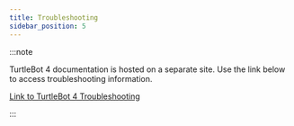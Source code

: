 ```yaml
---
title: Troubleshooting
sidebar_position: 5
---
```


:::note

TurtleBot 4 documentation is hosted on a separate site. Use the link below
to access troubleshooting information.

[Link to TurtleBot 4 Troubleshooting](https://turtlebot.github.io/turtlebot4-user-manual/troubleshooting/)

:::
